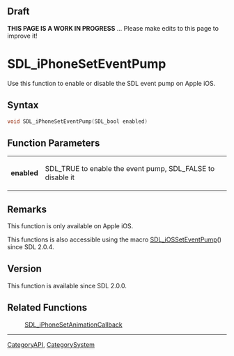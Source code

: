 == Draft ==

'''THIS PAGE IS A WORK IN PROGRESS''' ... Please make edits to this page to improve it!


<!-- #You will need to remove the line #acl All:read above in order to be able to save the new page.  Do not remove any other content above this comment.  You may delete this comment before you save. -->

<!-- #*^*^*^*^*See https://wiki.libsdl.org/SGFunctions for details on editing this page*^*^*^*^* -->


= SDL_iPhoneSetEventPump =
Use this function to enable or disable the SDL event pump on Apple iOS.




== Syntax ==
<syntaxhighlight lang='c++'>
void SDL_iPhoneSetEventPump(SDL_bool enabled)
</syntaxhighlight>


== Function Parameters ==
{|
|'''enabled'''
|SDL_TRUE to enable the event pump, SDL_FALSE to disable it
|}



== Remarks ==
This function is only available on Apple iOS.

This functions is also accessible using the macro [[SDL_iOSSetEventPump]]() since SDL 2.0.4.

== Version ==
This function is available since SDL 2.0.0.


== Related Functions ==
:[[SDL_iPhoneSetAnimationCallback]]
<!-- #Remove this section if empty -->


----
[[CategoryAPI]], [[CategorySystem]]
<!-- #See the Style Guide for instructions on editing the footer. -->
